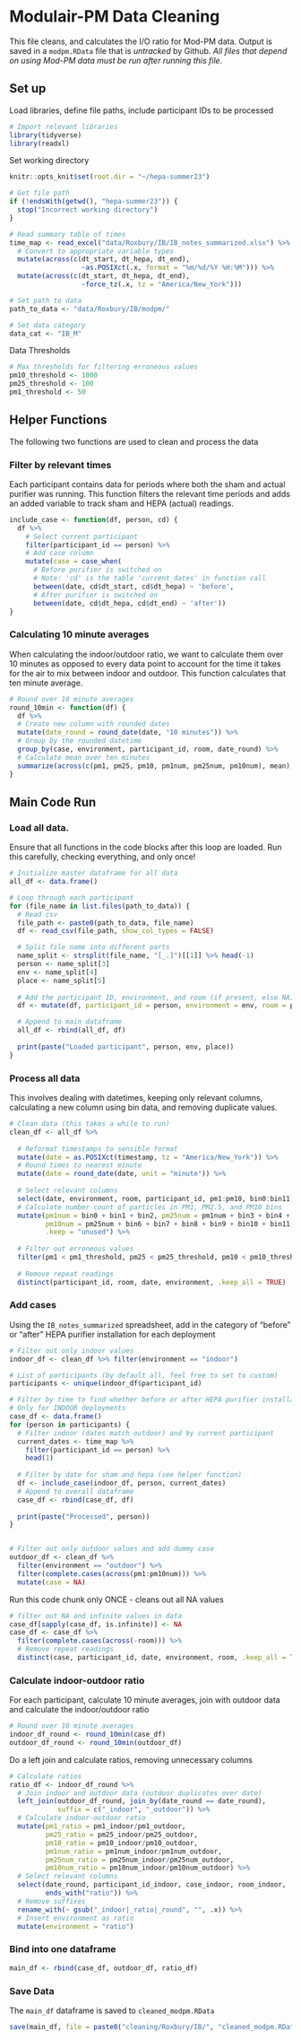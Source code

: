 # Modulair-PM Data Cleaning
This file cleans, and calculates the I/O ratio for Mod-PM data. Output is saved in a `modpm.RData` file that is *untracked* by Github. *All files that depend on using Mod-PM data must be run after running this file.*


## Set up
Load libraries, define file paths, include participant IDs to be processed
```r
# Import relevant libraries
library(tidyverse)
library(readxl)
```
Set working directory
```r
knitr::opts_knit$set(root.dir = "~/hepa-summer23")
```

```r
# Get file path
if (!endsWith(getwd(), "hepa-summer23")) {
  stop("Incorrect working directory")
}
```

```r
# Read summary table of times
time_map <- read_excel("data/Roxbury/IB/IB_notes_summarized.xlsx") %>%
  # Convert to appropriate variable types
  mutate(across(c(dt_start, dt_hepa, dt_end), 
                  ~as.POSIXct(.x, format = "%m/%d/%Y %H:%M"))) %>%
  mutate(across(c(dt_start, dt_hepa, dt_end), 
                  ~force_tz(.x, tz = "America/New_York")))
```


```r
# Set path to data
path_to_data <- "data/Roxbury/IB/modpm/"

# Set data category
data_cat <- "IB_M"
```

Data Thresholds
```r
# Max thresholds for filtering erroneous values
pm10_threshold <- 1000
pm25_threshold <- 100
pm1_threshold <- 50
```

## Helper Functions
The following two functions are used to clean and process the data

### Filter by relevant times
Each participant contains data for periods where both the sham and actual purifier was running. This function filters the relevant time periods and adds an added variable to track sham and HEPA (actual) readings.
```r
include_case <- function(df, person, cd) {
  df %>%
    # Select current participant
    filter(participant_id == person) %>%
    # Add case column
    mutate(case = case_when(
      # Before purifier is switched on
      # Note: 'cd' is the table 'current_dates' in function call
      between(date, cd$dt_start, cd$dt_hepa) ~ 'before',
      # After purifier is switched on
      between(date, cd$dt_hepa, cd$dt_end) ~ 'after'))
}
```

### Calculating 10 minute averages
When calculating the indoor/outdoor ratio, we want to calculate them over 10 minutes as opposed to every data point to account for the time it takes for the air to mix between indoor and outdoor. This function calculates that ten minute average.
```r
# Round over 10 minute averages
round_10min <- function(df) {
  df %>%
  # Create new column with rounded dates
  mutate(date_round = round_date(date, "10 minutes")) %>%
  # Group by the rounded datetime
  group_by(case, environment, participant_id, room, date_round) %>%
  # Calculate mean over ten minutes
  summarize(across(c(pm1, pm25, pm10, pm1num, pm25num, pm10num), mean), .groups = "drop")
}

```

## Main Code Run
### Load all data. 
Ensure that all functions in the code blocks after this loop are loaded. Run this carefully, checking everything, and only once!
```r
# Initialize master dataframe for all data
all_df <- data.frame()

# Loop through each participant
for (file_name in list.files(path_to_data)) {
  # Read csv
  file_path <- paste0(path_to_data, file_name)
  df <- read_csv(file_path, show_col_types = FALSE)

  # Split file name into different parts
  name_split <- strsplit(file_name, "[_.]")[[1]] %>% head(-1)
  person <- name_split[3]
  env <- name_split[4]
  place <- name_split[5]
  
  # Add the participant ID, environment, and room (if present, else NA)
  df <- mutate(df, participant_id = person, environment = env, room = place)

  # Append to main dataframe
  all_df <- rbind(all_df, df)
  
  print(paste("Loaded participant", person, env, place))
}
```

### Process all data
This involves dealing with datetimes, keeping only relevant columns, calculating a new column using bin data, and removing duplicate values.
```r
# Clean data (this takes a while to run)
clean_df <- all_df %>%
  
  # Reformat timestamps to sensible format
  mutate(date = as.POSIXct(timestamp, tz = "America/New_York")) %>%
  # Round times to nearest minute
  mutate(date = round_date(date, unit = "minute")) %>%
  
  # Select relevant columns
  select(date, environment, room, participant_id, pm1:pm10, bin0:bin11) %>%
  # Calculate number count of particles in PM1, PM2.5, and PM10 bins
  mutate(pm1num = bin0 + bin1 + bin2, pm25num = pm1num + bin3 + bin4 + bin5,
         pm10num = pm25num + bin6 + bin7 + bin8 + bin9 + bin10 + bin11, 
         .keep = "unused") %>%
  
  # Filter out erroneous values
  filter(pm1 < pm1_threshold, pm25 < pm25_threshold, pm10 < pm10_threshold) %>%
  
  # Remove repeat readings
  distinct(participant_id, room, date, environment, .keep_all = TRUE)
```

### Add cases
Using the `IB_notes_summarized` spreadsheet, add in the category of "before" or "after" HEPA purifier installation for each deployment
```r
# Filter out only indoor values
indoor_df <- clean_df %>% filter(environment == "indoor")

# List of participants (by default all, feel free to set to custom)
participants <- unique(indoor_df$participant_id)

# Filter by time to find whether before or after HEPA purifier installation
# Only for INDOOR deployments
case_df <- data.frame()
for (person in participants) {
  # Filter indoor (dates match outdoor) and by current participant
  current_dates <- time_map %>%
    filter(participant_id == person) %>% 
    head(1)
  
  # Filter by date for sham and hepa (see helper function)
  df <- include_case(indoor_df, person, current_dates)
  # Append to overall dataframe
  case_df <- rbind(case_df, df)
  
  print(paste("Processed", person))
}


# Filter out only outdoor values and add dummy case
outdoor_df <- clean_df %>% 
  filter(environment == "outdoor") %>%
  filter(complete.cases(across(pm1:pm10num))) %>%
  mutate(case = NA)
```

Run this code chunk only ONCE - cleans out all NA values
```r
# filter out NA and infinite values in data
case_df[sapply(case_df, is.infinite)] <- NA
case_df <- case_df %>%
  filter(complete.cases(across(-room))) %>%
  # Remove repeat readings
  distinct(case, participant_id, date, environment, room, .keep_all = TRUE)
```


### Calculate indoor-outdoor ratio
For each participant, calculate 10 minute averages, join with outdoor data and calculate the indoor/outdoor ratio
```r
# Round over 10 minute averages
indoor_df_round <- round_10min(case_df)
outdoor_df_round <- round_10min(outdoor_df)
```

Do a left join and calculate ratios, removing unnecessary columns
```r
# Calculate ratios
ratio_df <- indoor_df_round %>% 
  # Join indoor and outdoor data (outdoor duplicates over date)
  left_join(outdoor_df_round, join_by(date_round == date_round), 
            suffix = c("_indoor", "_outdoor")) %>%
  # Calculate indoor-outdoor ratio
  mutate(pm1_ratio = pm1_indoor/pm1_outdoor, 
         pm25_ratio = pm25_indoor/pm25_outdoor, 
         pm10_ratio = pm10_indoor/pm10_outdoor, 
         pm1num_ratio = pm1num_indoor/pm1num_outdoor,
         pm25num_ratio = pm25num_indoor/pm25num_outdoor,
         pm10num_ratio = pm10num_indoor/pm10num_outdoor) %>%
  # Select relevant columns
  select(date_round, participant_id_indoor, case_indoor, room_indoor, 
         ends_with("ratio")) %>%
  # Remove suffixes
  rename_with(~ gsub("_indoor|_ratio|_round", "", .x)) %>%
  # Insert environment as ratio
  mutate(environment = "ratio")
```

### Bind into one dataframe
```r
main_df <- rbind(case_df, outdoor_df, ratio_df) 
```

### Save Data
The `main_df` dataframe is saved to `cleaned_modpm.RData`
```r
save(main_df, file = paste0("cleaning/Roxbury/IB/", "cleaned_modpm.RData"))
```
